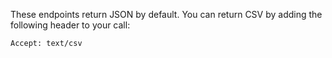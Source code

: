 <Callout type="tip">

These endpoints return JSON by default. You can return CSV by adding the following header to your call:

```
Accept: text/csv
```

</Callout>
